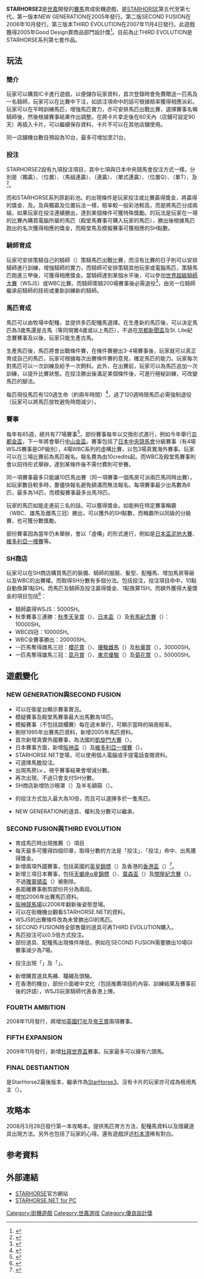 '''STARHORSE2'''是[[世嘉|世嘉]]開發的[[賽馬|賽馬]]育成街機遊戲，是[[STARHORSE|STARHORSE]]第五代至第七代。第一版本NEW GENERATION在2005年發行。第二版SECOND FUSION在2006年10月發行。第三版本THIRD EVOLUTION在2007年11月4日發行。此遊戲獲得2005年Good Design賞商品部門設計獎<ref>{{Cite web |url=http://www.g-mark.org/search/Detail?id=31660&sheet=outline&lang=ja |title=Good Design Award STARHORSE |accessdate=2008-03-29 |archive-date=2012-08-04 |archive-url=https://archive.is/20120804040600/http://www.g-mark.org/search/Detail?id=31660&sheet=outline&lang=ja |dead-url=no }}</ref>。目前為止THIRD EVOLUTION是STARHORSE系列第七套作品。

== 玩法 ==
=== 簡介 ===
玩家可以購買IC卡進行遊戲，以便儲存玩家資料，首次登錄時會免費贈送一匹馬及一名騎師，玩家可以在比賽中下注，如該注項命中的話可根據賠率獲得相應派彩。玩家可以在平時訓練馬匹，增強馬匹實力，亦可安排馬匹出戰比賽，選擇賽事名稱騎師後，然後根據賽事結果作出調整。在將卡片拿走後在60天內（店舖可設定90天）再插入卡片，可以繼續保存資料，卡片不可以在其他店舖使用。

同一店舖機台數目預設為10台，最多可增加至21台。

=== 投注 ===
STARHORSE2設有九項投注項目，其中七項與日本中央競馬會投注方式一樣。分別是{{lang|ja|単勝}}（獨贏）、{{lang|ja|複勝}}（位置）、{{lang|ja|枠連}}（馬組連贏）、{{lang|ja|馬連}}（連贏）、{{lang|ja|馬単}}（單式連贏）、{{lang|ja|ワイド}}（位置Q）、{{lang|ja|3連複}}（單T）、{{lang|ja|ライド}}及{{lang|ja|サイド}}<ref>{{Cite web |url=http://sega.jp/starhorse/inst/bet02.html |title={{lang|ja|StarHorse2 THIRD EVOLUTION | 遊びかた}} |accessdate=2008-03-29 |archive-date=2008-04-08 |archive-url=https://web.archive.org/web/20080408050159/http://sega.jp/starhorse/inst/bet02.html |dead-url=no }}</ref>。

而{{lang|ja|ライド}}和{{lang|ja|サイド}}STARHORSE系列原創彩池。{{lang|ja|ライド}}的出現條件是玩家投注或比賽贏得獎金，將贏得的獎金{{lang|ja|単勝ライド}}、{{lang|ja|複勝ライド}}及{{lang|ja|グループライド}}。{{lang|ja|単勝ライド}}及{{lang|ja|複勝ライド}}與獨贏及位置玩法一樣，賠率較一般彩池較高，而{{lang|ja|グループライド}}是將馬匹分成兩組，如果玩家在{{lang|ja|ライド}}投注連續勝出，達到某個條件可獲特殊獎勵。{{lang|ja|サイド}}的玩法是玩家在一場的比賽內購買電腦所屬的馬匹（殿堂馬賽事可購入玩家的馬匹），勝出後根據馬匹跑出的名次獲得相應的獎金，而殿堂馬及模擬賽事可獲相應的SH點數。

=== 騎師育成 ===
玩家可安排策騎自己的騎師（{{lang|ja|騎手}}）策騎馬匹出戰比賽，而沒有比賽的日子則可以安排騎師進行訓練，增強騎師的實力，而騎師可安排策騎其他玩家或電腦馬匹，策騎馬匹跑進三甲後，可獲得相應獎金。當騎師達到某個水平後，可以參加[[世界超級騎師大賽|世界超級騎師大賽]]（WSJS）或WBC比賽。而騎師策騎200場賽事後必需退役<ref>{{Cite web |url=http://sega.jp/starhorse/inst/step08.html |title={{lang|ja|StarHorse2 THIRD EVOLUTION | 遊びかた}} |accessdate=2008-03-30 |archive-date=2008-04-08 |archive-url=https://web.archive.org/web/20080408050252/http://sega.jp/starhorse/inst/step08.html |dead-url=no }}</ref>，由另一位騎師繼承前騎師的技術或重新訓練新的騎師。

=== 馬匹育成 ===
馬匹可以由牧場中配種，並提供多匹配種馬選擇。在生產新的馬匹後，可以決定馬匹為3歲馬還是古馬（等同現實4歲或以上馬匹），不過在[[京都新聞盃|京都新聞盃]]及St. Lite紀念賽賽事及以後，玩家只能生產古馬。

生產馬匹後，馬匹將會出戰條件賽，在條件賽勝出3-4場賽事後，玩家就可以真正育成自己的馬匹，玩家可根據每次出賽條件賽的意見，確定馬匹的能力。玩家每次對馬匹可以一次訓練及給予一次飼料。此外，在出賽前，玩家可以為馬匹追加一次訓練，以提升比賽狀態。在投注勝出後滿足某個條件後，可進行極秘訓練，可改變馬匹的腳法。

每匹現役馬匹有120週生命（約兩年時間）<ref>{{Cite web |url=http://gackn7b.web.fc2.com/starhorse/07contents-kowaza.html |title=StarHorse2 GUIDE　(小技) また、{{lang|ja|条件戦終了→入厩直後（残120週）の状態で、調教・飼葉が行えますが、この週は１週としてカウントされません。}} |accessdate=2008-03-29 |archive-date=2007-12-22 |archive-url=https://web.archive.org/web/20071222213501/http://gackn7b.web.fc2.com/starhorse/07contents-kowaza.html |dead-url=no }}</ref>，過了120週時限馬匹必需強制退役（玩家可以將馬匹放牧避免時間減少）。

=== 賽事 ===
每年有65週，總共有77場賽事<ref>{{Cite web |url=http://sega.jp/starhorse/race/index.html |title={{lang|ja|StarHorse2 THIRD EVOLUTION | レーシングプログラム}} |accessdate=2008-03-29 |archive-date=2008-04-04 |archive-url=https://web.archive.org/web/20080404011346/http://sega.jp/starhorse/race/index.html |dead-url=no }}</ref>，部份賽事每年以交換形式進行，例如今年舉行[[京都金盃|京都金盃]]，下一年將會舉行[[中山金盃|中山金盃]]。賽事包括了[[日本中央競馬會|日本中央競馬會]]分級賽事（有4場WSJS賽事是OP級別），4場WBC系列的虛構比賽，以包3場真實海外賽事。玩家可以在三場比賽前為馬匹報名。報名費為由10credits起。而WBC及殿堂馬賽事則會以招待形式舉辦，達到某條件後不需付費則可參賽。

同一項賽事最多只能讓10匹馬出賽（同一項賽事一個馬房可派兩匹馬同時出賽），如玩家數目較多時，要儘快報名避免額滿而無法報名。每項賽事最少出馬數為8匹，最多為14匹，而模擬賽事最多出馬18匹。

玩家的馬匹如能走進前三名的話，可以獲得獎金。如能夠在特定賽事稱霸（WBC、雄馬及雌馬三冠）勝出，可以獲外的SH點數，而稱霸所以同級的分級賽，也可獲分數獎勵。

部份賽事因為當年仍未舉辦，會以「虛構」的形式進行，例如是[[日本盃泥地大賽|日本盃泥地大賽]]、[[維多利亞一哩賽|維多利亞一哩賽]]等。

=== SH商店 ===
玩家可以在SH商店購買馬匹的裝備、騎師的服裝、髮型、配種馬、增加馬房等級以及WBC的出賽權。而取得SH分數有多個分法。包括投注，投注項目命中，10點自動換算1點SH。而馬匹及騎師及{{lang|ja|サイド}}投注贏得獎金、1點換算1SH。而額外獲得大量獎金的項目包括<ref>{{Cite web |url=http://sega.jp/starhorse/inst/shop.html |title={{lang|ja|StarHorse2 THIRD EVOLUTION | 遊びかた}} |accessdate=2008-03-29 |archive-date=2008-04-09 |archive-url=https://web.archive.org/web/20080409002523/http://sega.jp/starhorse/inst/shop.html |dead-url=no }}</ref>：

*騎師贏得WSJS：5000SH。
*秋季賽事三連勝：[[秋季天皇賞|秋季天皇賞]]（{{lang|ja|天皇賞(秋)}}）、[[日本盃|日本盃]]（{{lang|ja|ジャパンカップ}}）及[[有馬紀念賽|有馬紀念賽]]（{{lang|ja|有馬記念}}）：10000SH。
*WBC四冠：10000SH。
*WBC全賽事勝出：20000SH。
*一匹馬奪得雌馬三冠：[[櫻花賞|櫻花賞]]（{{lang|ja|桜花賞}}）、[[優駿雌馬|優駿雌馬]]（{{lang|ja|優駿牝馬}}）及[[秋華賞|秋華賞]]（{{lang|ja|秋華賞}}），30000SH。
*一匹馬奪得雄馬三冠：[[皐月賞|皐月賞]]（{{lang|ja|皐月賞}}）、[[東京優駿|東京優駿]]（{{lang|ja|東京優駿}}）及[[菊花賞|菊花賞]]（{{lang|ja|菊花賞}}），50000SH。

== 遊戲變化 ==
=== NEW GENERATION與SECOND FUSION ===
*可以在衛星台顯示賽事實況。
*模疑賽事及殿堂馬賽事最大出馬數為18匹。
*模擬賽事（不包括跳欄賽）每在週末舉行，可顯示當時的隔夜賠率。
*刪除1995年出賽馬匹資料，新增2005年馬匹資料。
*首次新增真實外國賽事，為法國的[[凱旋門大賽|凱旋門大賽]]（{{lang|ja|凱旋門賞}}）。
*日本賽事方面，新增[[阪神盃|阪神盃]]（{{lang|ja|阪神カップ}}）及[[維多利亞一哩賽|維多利亞一哩賽]]（{{lang|ja|ヴィクトリアマイル}}）。
*STARHORSE.NET登場，可以使用個人電腦或手提電話查閱資料。
*可選擇馬膽投注。
*出現馬房Lv.，視乎賽事結果會增減分數。
*再次出現{{lang|ja|ウイニングラリー}}，不過只會支付SH分數。
*SH商店新增防沙眼罩（{{lang|ja|パシファイヤー}}）及羊毛額箍（{{lang|ja|チークピーシズ}}）。
*{{lang|ja|サイド}}的投注方式加入最大為10倍，而且可以選擇多於一隻馬匹。
*NEW GENERATION的道具、權利及分數可以繼承。

=== SECOND FUSION與THIRD EVOLUTION ===
*育成馬匹時出現推薦（{{lang|ja|おすすめ}}）項目
*每天最多可獲得四個印章，取得分數的方法是「投注」、「投注」命中、出馬獲得獎金。
*新增兩項外國賽事，包括英國的[[英皇錦標|英皇錦標]]（{{lang|ja|キングジョージ6世&クイーンエリザベスステークス}}）及香港的[[香港盃|香港盃]]（{{lang|ja|香港カップ}}）<ref>{{Cite web |url=http://plusd.itmedia.co.jp/games/articles/0711/28/news056.html |script-title=ja:StarHorse2 THIRD EVOLUTION」、全国アミューズメント施設で稼働開始 |accessdate=2008-03-29 |archive-date=2008-02-20 |archive-url=https://web.archive.org/web/20080220013330/http://plusd.itmedia.co.jp/games/articles/0711/28/news056.html |dead-url=no }}</ref>。
*新增三項日本賽事，包括[[天蝎座α星錦標|天蝎座α星錦標]]（{{lang|ja|アンタレスステークス}}）、[[葉森盃|葉森盃]]（{{lang|ja|エプソムカップ}}）及[[關屋紀念賽|關屋紀念賽]]（{{lang|ja|関屋記念}}）。不過[[雅靈頓盃|雅靈頓盃]]（{{lang|ja|アーリントンカップ}}）被刪除。
*長距離賽事刪剪部份共分為兩段。
*增加2006年出賽馬匹資料。
*[[阪神競馬場|阪神競馬場]]以2006年翻新後姿態登場。
*可以在街機機台觀看STARHORSE.NET的資料。
*WSJS的出賽條件改為未曾勝出GI的馬匹。
*SECOND FUSION時全部售罄的道具可再THIRD EVOLUTION購入。
*馬匹投注{{lang|ja|サイド}}可以0.5倍方式投注。
*部份道具、配種馬出現條件降低，例如在SECOND FUSION需要勝出10場GI賽事減少為7場。
*{{lang|ja|ライド}}投注出現「{{lang|ja|単勝ライド}}」及「{{lang|ja|グループライド}}」。
*新增購買道具馬褲、韁繩及頭駱。
*在香港的機台，部份介面被中文化（包括推薦項目的內容、訓練結果及賽事前後的評語），WSJS玩家騎師代表香港上陣。

=== FOURTH AMBITION ===
2008年11月發行，將增加[[葉森打吡|英國打吡]]及[[帝王賞|帝王賞]]兩項賽事。

=== FIFTH EXPANSION ===
2009年11月發行，新增[[杜拜世界盃|杜拜世界盃]]賽事。玩家最多可以擁有六頭馬。

=== FINAL DESTIANTION ===
是StarHorse2最後版本，繼承作為[[StarHorse3|StarHorse3]]。沒有卡片的玩家亦可成為租用馬主（{{lang|ja|レンタル馬主}}）。

== 攻略本 ==
2008月3月28日發行第一本攻略本。提供馬匹育方方法，配種馬資料以及隱藏道具出現方法。另外也包括了玩家的心得。還有遊戲評述[[杉本清|杉本清]]稀有對白。

== 参考資料 ==
<div class="references-small">
<references />
</div>

== 外部連結 ==

*[http://www.segastarhorse.com/ STARHORSE]{{Wayback|url=http://www.segastarhorse.com/ |date=20081118173833 }}官方網站
*[https://pc.segastarhorse.net/ STARHORSE.NET for PC]{{Wayback|url=https://pc.segastarhorse.net/ |date=20111111073237 }}

[[Category:街機遊戲|Category:街機遊戲]]
[[Category:世嘉游戏|Category:世嘉游戏]]
[[Category:優良設計獎|Category:優良設計獎]]